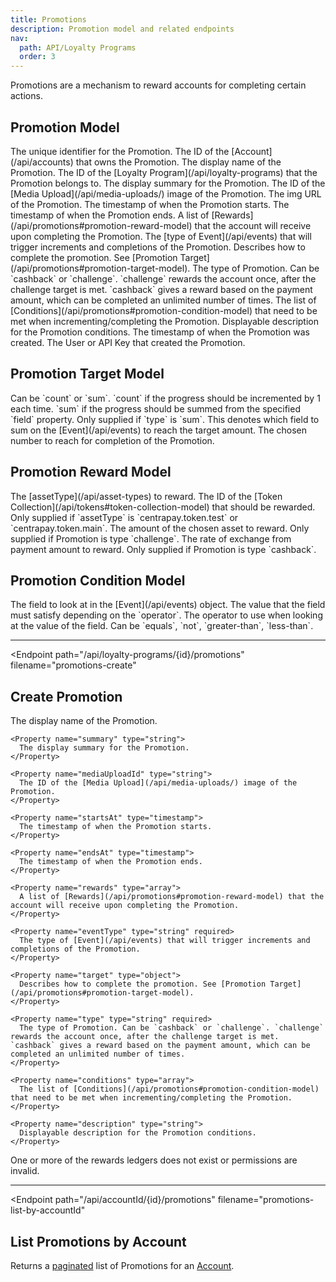 ```yaml
---
title: Promotions
description: Promotion model and related endpoints
nav:
  path: API/Loyalty Programs
  order: 3
---
```


Promotions are a mechanism to reward accounts for completing certain actions.

## Promotion Model

<Properties>
  <Property name="id" type="string">
    The unique identifier for the Promotion.
  </Property>

  <Property name="accountId" type="string">
    The ID of the [Account](/api/accounts) that owns the Promotion.
  </Property>

  <Property name="name" type="string">
    The display name of the Promotion.
  </Property>

  <Property name="programId" type="string">
    The ID of the [Loyalty Program](/api/loyalty-programs) that the Promotion belongs to.
  </Property>

  <Property name="summary" type="string">
    The display summary for the Promotion.
  </Property>

  <Property name="mediaUploadId" type="string">
    The ID of the [Media Upload](/api/media-uploads/) image of the Promotion.
  </Property>

  <Property name="img" type="string">
    The img URL of the Promotion.
  </Property>

  <Property name="startsAt" type="timestamp">
    The timestamp of when the Promotion starts.
  </Property>

  <Property name="endsAt" type="timestamp">
    The timestamp of when the Promotion ends.
  </Property>

  <Property name="rewards" type="array">
    A list of [Rewards](/api/promotions#promotion-reward-model) that the account will receive upon completing the Promotion.
  </Property>

  <Property name="eventType" type="string">
    The [type of Event](/api/events) that will trigger increments and completions of the Promotion.
  </Property>

  <Property name="target" type="object">
    Describes how to complete the promotion. See [Promotion Target](/api/promotions#promotion-target-model).
  </Property>

  <Property name="type" type="string">
    The type of Promotion. Can be `cashback` or `challenge`. `challenge` rewards the account once, after the challenge target is met. `cashback` gives a reward based on the payment amount, which can be completed an unlimited number of times.
  </Property>

  <Property name="conditions" type="array">
    The list of [Conditions](/api/promotions#promotion-condition-model) that need to be met when incrementing/completing the Promotion.
  </Property>

  <Property name="description" type="string">
    Displayable description for the Promotion conditions.
  </Property>

  <Property name="createdAt" type="string">
    The timestamp of when the Promotion was created.
  </Property>

  <Property name="createdBy" type="crn">
    The User or API Key that created the Promotion.
  </Property>
</Properties>

## Promotion Target Model

<Properties>
  <Property name="type" type="string">
    Can be `count` or `sum`. `count` if the progress should be incremented by 1 each time. `sum` if the progress should be summed from the specified `field` property.
  </Property>

  <Property name="field" type="string">
    Only supplied if `type` is `sum`. This denotes which field to sum on the [Event](/api/events) to reach the target amount.
  </Property>

  <Property name="amount" type="number">
    The chosen number to reach for completion of the Promotion.
  </Property>
</Properties>

## Promotion Reward Model

<Properties>
  <Property name="assetType" type="string">
    The [assetType](/api/asset-types) to reward.
  </Property>

  <Property name="collectionId" type="string">
    The ID of the [Token Collection](/api/tokens#token-collection-model) that should be rewarded. Only supplied if `assetType` is `centrapay.token.test` or `centrapay.token.main`.
  </Property>

  <Property name="amount" type="number">
    The amount of the chosen asset to reward. Only supplied if Promotion is type `challenge`.
  </Property>

  <Property name="exchangeRate" type="number">
    The rate of exchange from payment amount to reward. Only supplied if Promotion is type `cashback`.
  </Property>
</Properties>

## Promotion Condition Model

<Properties>
  <Property name="field" type="string">
    The field to look at in the [Event](/api/events) object.
  </Property>

  <Property name="value" type="string">
    The value that the field must satisfy depending on the `operator`.
  </Property>

  <Property name="operator" type="string">
    The operator to use when looking at the value of the field. Can be `equals`, `not`, `greater-than`, `less-than`.
  </Property>
</Properties>

---

<Endpoint
  path="/api/loyalty-programs/{id}/promotions"
  filename="promotions-create"
>
  ## Create Promotion <Badge type="experimental"/>

  <Properties>
    <Property name="name" type="string" required>
      The display name of the Promotion.
    </Property>

    <Property name="summary" type="string">
      The display summary for the Promotion.
    </Property>

    <Property name="mediaUploadId" type="string">
      The ID of the [Media Upload](/api/media-uploads/) image of the Promotion.
    </Property>

    <Property name="startsAt" type="timestamp">
      The timestamp of when the Promotion starts.
    </Property>

    <Property name="endsAt" type="timestamp">
      The timestamp of when the Promotion ends.
    </Property>

    <Property name="rewards" type="array">
      A list of [Rewards](/api/promotions#promotion-reward-model) that the account will receive upon completing the Promotion.
    </Property>

    <Property name="eventType" type="string" required>
      The type of [Event](/api/events) that will trigger increments and completions of the Promotion.
    </Property>

    <Property name="target" type="object">
      Describes how to complete the promotion. See [Promotion Target](/api/promotions#promotion-target-model).
    </Property>

    <Property name="type" type="string" required>
      The type of Promotion. Can be `cashback` or `challenge`. `challenge` rewards the account once, after the challenge target is met. `cashback` gives a reward based on the payment amount, which can be completed an unlimited number of times.
    </Property>

    <Property name="conditions" type="array">
      The list of [Conditions](/api/promotions#promotion-condition-model) that need to be met when incrementing/completing the Promotion.
    </Property>

    <Property name="description" type="string">
      Displayable description for the Promotion conditions.
    </Property>
  </Properties>

  <Properties heading="Errors">
    <Error code="403" message="PROMOTION_REWARDS_INVALID">
      One or more of the rewards ledgers does not exist or permissions are invalid.
    </Error>
  </Properties>
</Endpoint>

---

<Endpoint
  path="/api/accountId/{id}/promotions"
  filename="promotions-list-by-accountId"
>
  ## List Promotions by Account <Badge type="experimental"/>

  Returns a [paginated](/api/pagination/) list of Promotions for an [Account](/api/accounts).
</Endpoint>
